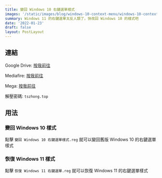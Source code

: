 ```yaml
---
title: 變回 Windows 10 右鍵選單樣式
images: '/static/images/blog/windows-10-context-menu/windows-10-context-menu-cover.webp'
summary: Windows 11 的右鍵選單太反人類了，快改回 Windows 10 的樣式吧
date: '2022-01-23'
draft: false
layout: PostLayout
---
```


<CustomIframe id="eFe398iDmIc" />

## 連結

Google Drive: [按我前往](https://drive.google.com/file/d/1_u0W890aVjEb6DgMzENSUK0Hn2iR437R/view?usp=sharing)

Mediafire: [按我前往](https://www.mediafire.com/file/m610pv0wj0lhkc9/%25E8%25AE%258A%25E5%259B%259E_Windows_10_%25E5%258F%25B3%25E9%258D%25B5%25E9%2581%25B8%25E5%2596%25AE%25E6%25A8%25A3%25E5%25BC%258F.rar/file)

Mega: [按我前往](https://mega.nz/file/gmgAnQgR#uj_gsdDaftcD2BG5eYeWWQVJia0_cDWnYEVQf_lUL6o)

解壓密碼: `tszhong.top`

## 用法

### 變回 Windows 10 樣式

點擊 `變回 Windows 10 右鍵選單樣式.reg` 就可以變回舊版 Windows 10 的右鍵選單樣式

### 恢復 Windows 11 樣式

點擊 `恢復 Windows 11 右鍵選單.reg` 就可以恢復 Windows 11 的右鍵選單樣式
